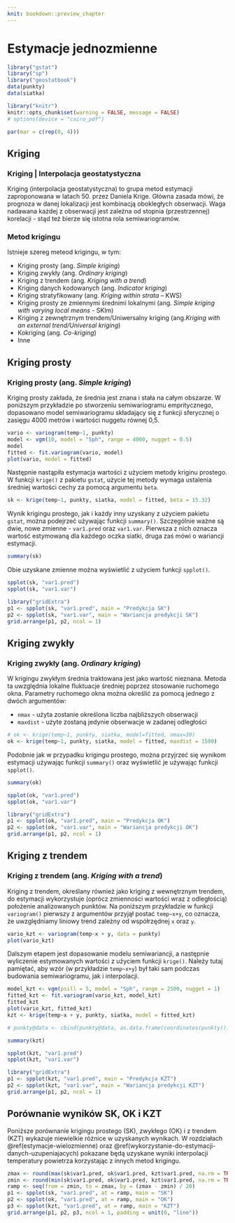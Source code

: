 ```yaml
---
knit: bookdown::preview_chapter
---
```


# Estymacje jednozmienne {#estymacje-jednozmienne}

```r
library("gstat")
library("sp")
library("geostatbook")
data(punkty)
data(siatka)
```

```r
library("knitr")
knitr::opts_chunk$set(warning = FALSE, message = FALSE)
# options(device = "cairo_pdf")
```

```r
par(mar = c(rep(0, 4)))
```

## Kriging

### Kriging | Interpolacja geostatystyczna

Kriging (interpolacja geostatystyczna) to grupa metod estymacji zaproponowana w latach 50. przez Daniela Krige. Główna zasada mówi, że prognoza w danej lokalizacji jest kombinacją obokległych obserwacji. Waga nadawana każdej z obserwacji jest zależna od stopnia (przestrzennej) korelacji - stąd też bierze się istotna rola semiwariogramów.

### Metod krigingu

Istnieje szereg meteod krigingu, w tym:

- Kriging prosty (ang. *Simple kriging*)
- Kriging zwykły (ang. *Ordinary kriging*)
- Kriging z trendem (ang. *Kriging with a trend*)
- Kriging danych kodowanych (ang. *Indicator kriging*)
- Kriging stratyfikowany (ang. *Kriging within strata* – KWS)
- Kriging prosty ze zmiennymi średnimi lokalnymi (ang. *Simple kriging with varying local means* - SKlm)
- Kriging z zewnętrznym trendem/Uniwersalny kriging (ang.*Kriging with an external trend/Universal kriging*)
- Kokriging (ang. *Co-kriging*)
- Inne

## Kriging prosty
### Kriging prosty (ang. *Simple kriging*)

Kriging prosty zakłada, że średnia jest znana i stała na całym obszarze. W poniższym przykładzie po stworzeniu semiwariogramu empritycznego, dopasowano model semiwariogramu składający się z funkcji sferycznej o zasięgu 4000 metrów i wartości nuggetu równej 0,5.

```r
vario <- variogram(temp~1, punkty)
model <- vgm(10, model = "Sph", range = 4000, nugget = 0.5)
model
fitted <- fit.variogram(vario, model)
plot(vario, model = fitted)
```

Następnie nastąpiła estymacja wartości z użyciem metody kriginu prostego. W funkcji `krige()` z pakietu `gstat`, użycie tej metody wymaga ustalenia średniej wartości cechy za pomocą argumentu `beta`. 

```r
sk <- krige(temp~1, punkty, siatka, model = fitted, beta = 15.32)
```

Wynik krigingu prostego, jak i każdy inny uzyskany z użyciem pakietu `gstat`, można podejrzeć używając funkcji `summary()`. Szczególnie ważne są dwie, nowe zmienne - `var1.pred` oraz `var1.var`. Pierwsza z nich oznacza wartość estymowaną dla każdego oczka siatki, druga zaś mówi o wariancji estymacji. 

```r
summary(sk)
```

Obie uzyskane zmienne można wyświetlić z użyciem funkcji `spplot()`.

```r
spplot(sk, "var1.pred")
spplot(sk, "var1.var")
```

```r
library("gridExtra")
p1 <- spplot(sk, "var1.pred", main = "Predykcja SK")
p2 <- spplot(sk, "var1.var", main = "Wariancja predykcji SK")
grid.arrange(p1, p2, ncol = 1)
```

## Kriging zwykły 
### Kriging zwykły (ang. *Ordinary kriging*)

W krigingu zwykłym średnia traktowana jest jako wartość nieznana. Metoda ta uwzględnia lokalne fluktuacje średniej poprzez stosowanie ruchomego okna. Parametry ruchomego okna można określić za pomocą jednego z dwóch argumentów:

- `nmax` - użyta zostanie określona liczba najbliższych obserwacji
- `maxdist` -  użyte zostaną jedynie obserwacje w zadanej odległości

```r
# ok <- krige(temp~1, punkty, siatka, model=fitted, nmax=30)
ok <- krige(temp~1, punkty, siatka, model = fitted, maxdist = 1500)
```

Podobnie jak w przypadku krigingu prostego, można przyjrzeć się wynikom estymacji używając funkcji `summary()` oraz wyświetlić je używając funkcji `spplot()`.

```r
summary(ok)
```

```r
spplot(ok, "var1.pred")
spplot(ok, "var1.var")
```

```r
library("gridExtra")
p1 <- spplot(ok, "var1.pred", main = "Predykcja OK")
p2 <- spplot(ok, "var1.var", main = "Wariancja predykcji OK")
grid.arrange(p1, p2, ncol = 1)
```

<!--
```r
spplot(ok, "var1.pred", sp.layout = list(punkty, pch = 21, col = "white"))
spplot(ok, "var1.var", sp.layout = list(punkty, pch = 21, col = "white"))
```
-->

## Kriging z trendem
### Kriging z trendem (ang. *Kriging with a trend*)

Kriging z trendem, określany również jako kriging z wewnętrznym trendem, do estymacji wykorzystuje (oprócz zmienności wartości wraz z odległością) położenie analizowanych punktów. Na poniższym przykładzie w funkcji `variogram()` pierwszy z argumentów przyjął postać `temp~x+y`, co oznacza, że uwzględniamy liniowy trend zależny od współrzędnej `x` oraz `y`.

```r
vario_kzt <- variogram(temp~x + y, data = punkty)
plot(vario_kzt)
```

Dalszym etapem jest dopasowanie modelu semiwariancji, a następnie wyliczenie estymowanych wartości z użyciem funkcji `krige()`. Należy tutaj pamiętać, aby wzór (w przykładzie `temp~x+y`) był taki sam podczas budowania semiwariogramu, jak i interpolacji.

```r
model_kzt <- vgm(psill = 5, model = "Sph", range = 2500, nugget = 1)
fitted_kzt <- fit.variogram(vario_kzt, model_kzt)
fitted_kzt
plot(vario_kzt, fitted_kzt)
kzt <- krige(temp~x + y, punkty, siatka, model = fitted_kzt)
```

```r
# punkty@data <- cbind(punkty@data, as.data.frame(coordinates(punkty)))
```

```r
summary(kzt)
```

```r
spplot(kzt, "var1.pred")
spplot(kzt, "var1.var")
```

```r
library("gridExtra")
p1 <- spplot(kzt, "var1.pred", main = "Predykcja KZT")
p2 <- spplot(kzt, "var1.var", main = "Wariancja predykcji KZT")
grid.arrange(p1, p2, ncol = 1)
```

## Porównanie wyników SK, OK i KZT

Poniższe porównanie krigingu prostego (SK), zwykłego (OK) i z trendem (KZT) wykazuje niewielkie różnice w uzyskanych wynikach. W rozdziałach  \@ref(estymacje-wielozmienne) oraz \@ref(wykorzystanie-do-estymacji-danych-uzupeniajacych) pokazane będą uzyskane wyniki interpolacji temperatury powietrza korzystając z innych metod krigingu.

```r
zmax <- round(max(sk$var1.pred, ok$var1.pred, kzt$var1.pred, na.rm = TRUE), 1) + 0.1
zmin <- round(min(sk$var1.pred, ok$var1.pred, kzt$var1.pred, na.rm = TRUE), 1) - 0.1
ramp <- seq(from = zmin, to = zmax, by = (zmax - zmin) / 20)
p1 <- spplot(sk, "var1.pred", at = ramp, main = "SK")
p2 <- spplot(ok, "var1.pred", at = ramp, main = "OK")
p3 <- spplot(kzt, "var1.pred", at = ramp, main = "KZT")
grid.arrange(p1, p2, p3, ncol = 1, padding = unit(0, "line"))
```

